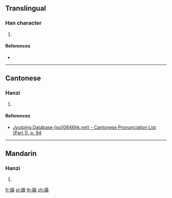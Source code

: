 {{character info/new}}
==Translingual==

===Han character===
{{Han char|rn=38|rad=女|as=10|sn=13|four=|canj=VJBC|ids=⿰女真}}

# {{defn|Han|sort=女10}}

====References====
* {{Han ref|kx=0268.350|dkj=06604|hdz=21072.140|uh=5AC3|ud=23235}}

----

==Cantonese==

===Hanzi===
{{yue-hanzi|jyut=[[zan1]]|y=jan1}}

# {{defn|lang=yue|sort=女10}}

====References====
* [http://www.iso10646hk.net/jp/document/download.jsp Jyutping Database (iso10646hk.net) - Cantonese Pronunciation List (Part 1), p. 94]

----

==Mandarin==

===Hanzi===
{{cmn-hanzi|pin=[[zhēn]] ([[zhen1]])|wg=chen<sup>1</sup>}}

# {{defn|lang=cmn|sort=女10}}

[[fr:嫃]]
[[pl:嫃]]
[[th:嫃]]
[[zh:嫃]]